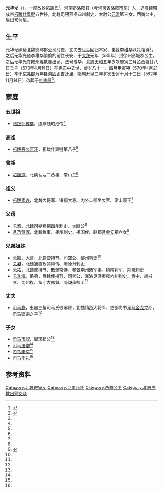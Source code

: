 '''元华光'''（{{bd|490年||570年|4月19日|catIdx=y}}），一度改姓[[拓跋氏|拓跋氏]]<ref name=autogenerated1>{{Citation| author=傅清音| year=2019年| title=《新出元華光墓誌與元媛柔墓誌所見元魏宗女的婚姻和信仰》| periodical=《出土文献研究》| volume=| issue=00期| pages=410-422| url=http://www.cnki.com.cn/Article/CJFDTOTAL-CTWY201900031.htm| doi=| oclc=| accessdate=2020-11-15| archive-date=2021-08-24| archive-url=https://web.archive.org/web/20210824185441/http://www.cnki.com.cn/Article/CJFDTOTAL-CTWY201900031.htm| dead-url=no}}</ref>，[[河南郡|河南郡]][[洛阳县|洛阳县]]（今[[河南省|河南省]][[洛阳市|洛阳市]]东）人，追尊魏昭成帝[[拓跋什翼犍|拓跋什翼犍]]五世孙，北魏司朔燕相四州刺史、太尉公[[元淑|元淑]]第三女，西魏公主，后出家为尼。

==生平==
元华光嫁给北魏瑯瑘郡公[[司马裔_(瑯瑘郡公)|司马裔]]，丈夫去世后回归本家，弟媳[[李稚华|李稚华]]以礼相待<ref name=autogenerated2>{{Citation| author=王素| year=2014年| title=《大唐西市博物馆新藏北朝墓志疏证》| periodical=《故宫学刊》| volume=| issue=2014年01期| pages=54-73| url=http://www.cnki.com.cn/Article/CJFDTOTAL-GGXK201401003.htm| doi=| oclc=| accessdate=2020-11-15| archive-date=2020-09-05| archive-url=https://web.archive.org/web/20200905052228/http://www.cnki.com.cn/Article/CJFDTOTAL-GGXK201401003.htm| dead-url=no}}</ref>，之后元华光随李稚华偷偷的前往长安，于[[大统|大统]]元年（535年）封徐州彭城郡公主。之后元华光在雍州[[等觉寺|等觉寺]]出家，法号僧华，北周[[天和_(北周)|天和]]五年岁次庚寅三月乙酉朔廿八日壬子（570年4月19日）在寺庙中去世，虚岁八十一，四月甲寅朔（570年4月21日）葬于[[京兆郡|京兆郡]]万年县[[鸿固乡|鸿固乡]]吉迁里，隋朝[[开皇|开皇]]二年岁次壬寅十月十三日（582年11月14日）改葬于[[杜陵原|杜陵原]]<ref name=autogenerated1 />。

==家庭==
===五世祖===
*[[拓跋什翼犍|拓跋什翼犍]]，追尊魏昭成帝<ref name=autogenerated1 />

===高祖===
*[[拓跋寿久可汗|拓跋寿久可汗]]，拓跋什翼犍第八子<ref name=autogenerated1 />

===曾祖===
*[[拓跋遵|拓跋遵]]，北魏左右二丞相、常山王<ref name=autogenerated1 />

===祖父===
*[[拓跋素连|拓跋素连]]，北魏大将军、镇都大将、内外二都坐大官、常山康王<ref name=autogenerated1 />

===父母===
*[[元淑|元淑]]，北魏司朔燕相四州刺史、太尉公<ref name=autogenerated1 />
*[[吕乃贺浑|吕乃贺浑]]，北魏给事、相州刺史、相国侯、赵郡[[吕金安|吕金安]]第六女<ref>{{Cite book | author = 罗新，叶炜著 | title = 《新出魏晋南北朝墓志疏证》 | location = 北京市 | publisher = 中华书局  | date =2004| pages =61-63 |ISBN =7-101-04320-8| accessdate = 2013-02-24 | url = | language= zh-cn| quote = }}</ref>

===兄弟姐妹===
*[[元颢_(鄯州刺史)|元颢]]，大哥，北魏使持节、司空公、鄯州刺史<ref name=autogenerated1 />
*[[元凝_(通直散骑常侍)|元凝]]，北魏通直散骑常侍、赠徐州刺史
*[[元祐_(荆州刺史)|元祐]]，北魏使持节、散骑常侍、都督荆州诸军事、镇南将军、荆州刺史
*[[元季海|元季海]]，弟弟，西魏使持节、司空公、襄洛灵泾秦雍六州刺史、侍中、尚书令、司州牧、留守大都督、冯翊简穆王<ref name=autogenerated1 />

===丈夫===
*[[司马裔_(琅邪郡公)|司马裔]]，出自三祖司马氏琅琊房，北魏镇西大将军、吏部尚书[[司马金龙|司马金龙]]之孙，司马延宗之子<ref name=autogenerated1 />

===子女===
*[[司马市奴|司马市奴]]，瑯瑘郡公<ref name=autogenerated1 />
*[[司马法僧|司马法僧]]<ref name=autogenerated1 />
*[[司马康买|司马康买]]<ref name=autogenerated1 />
*[[司马季礼|司马季礼]]<ref name=autogenerated1 />

==参考资料==
{{reflist}}

[[Category:北魏宗室女|Category:北魏宗室女]]
[[Category:河南元氏|Category:河南元氏]]
[[Category:西魏公主|Category:西魏公主]]
[[Category:北朝佛教出家女众|Category:北朝佛教出家女众]]